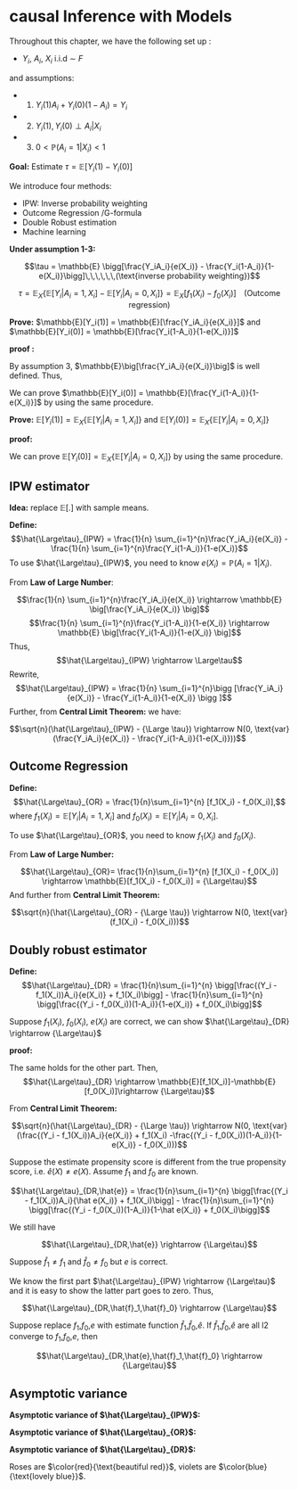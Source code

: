 # causal Inference with Models {#models}

Throughout this chapter, we have the following set up :

- $Y_i$, $A_i$, $X_i$ i.i.d $\sim$ $F$

and assumptions:

- 1. $Y_{i}(1)A_i + Y_{i}(0)(1-A_i) = Y_i$
- 2. $Y_{i}(1),Y_{i}(0) \perp A_i | X_i$
- 3. $0 < \mathbb{P}(A_i = 1 | X_i) < 1$

**Goal:** Estimate $\tau = \mathbb{E}[Y_i(1) - Y_i(0)]$

We introduce four methods:

- IPW: Inverse probability weighting 
- Outcome Regression /G-formula
- Double Robust estimation
- Machine learning

**Under assumption 1-3:**

$$\tau = \mathbb{E} \bigg[\frac{Y_iA_i}{e(X_i)} - \frac{Y_i(1-A_i)}{1-e(X_i)}\bigg]\,\,\,\,\,\,(\text{inverse probability weighting})$$

$$\tau = \mathbb{E}_X \big\{ \mathbb{E} \big[ Y_i|A_i=1,X_i\big] - \mathbb{E} 
\big[ Y_i|A_i=0,X_i\big]\big\} = \mathbb{E}_X\big[f_1(X_i) - f_0(X_i)\big]
\,\,\,\,\,\,(\text{Outcome regression})$$

**Prove:** $\mathbb{E}[Y_i(1)] = \mathbb{E}[\frac{Y_iA_i}{e(X_i)}]$ and $\mathbb{E}[Y_i(0)] = \mathbb{E}[\frac{Y_i(1-A_i)}{1-e(X_i)}]$

**proof :**

By assumption 3, $\mathbb{E}\big[\frac{Y_iA_i}{e(X_i)}\big]$ is well defined. Thus,

\begin{align*}

\mathbb{E}\big[\frac{Y_iA_i}{e(X_i)}\big] &=\mathbb{E}_X \big\{
\mathbb{E}\big[\frac{Y_iA_i}{e(X_i)} | X_i\big] \big\} \\
&= \mathbb{E}_X \big\{ \frac{1}{e(X_i)} \mathbb{E} \big[ Y_iA_i | X_i\big] \big\} \\
&= \mathbb{E}_X \big\{ \frac{1}{e(X_i)} \mathbb{E} \big[ (Y_{i}(1)A_i + Y_{i}(0)(1-A_i))A_i | X_i\big] \big\} \\
&= \mathbb{E}_X \big\{ \frac{1}{e(X_i)} \mathbb{E} \big[ Y_i(1)A_i | X_i\big] \big\} \\
&= \mathbb{E}_X \big\{ \frac{1}{e(X_i)} \mathbb{E} \big[ Y_i(1) | X_i\big] \mathbb{E} \big[ A_i | X_i\big] \big\} \\
&= \mathbb{E}_X \big\{ \mathbb{E} \big[ Y_i(1) | X_i\big] \big\} \\
&= \mathbb{E}[Y_i(1)]
\end{align*}

We can prove $\mathbb{E}[Y_i(0)] = \mathbb{E}[\frac{Y_i(1-A_i)}{1-e(X_i)}]$ by using the same procedure.

**Prove:** $\mathbb{E}[Y_i(1)]=\mathbb{E}_X\{ \mathbb{E}[Y_i | A_i=1, X_i] \}$ and $\mathbb{E}[Y_i(0)]=\mathbb{E}_X\{ \mathbb{E}[Y_i | A_i=0, X_i] \}$

**proof:** 
\begin{align*}
\mathbb{E}_X\{ \mathbb{E}[Y_i | A_i=1, X_i] \} &= \mathbb{E}_X\{ \mathbb{E}[Y_{i}(1)A_i + Y_{i}(0)(1-A_i) | A_i=1, X_i] \} \\
&= \mathbb{E}_X\{ \mathbb{E}[Y_{i}(1) | A_i=1, X_i] \} \\
&= \mathbb{E}_X\{ \mathbb{E}[Y_{i}(1) |X_i] \} \\
&= \mathbb{E}[Y_{i}(1)]
\end{align*}

We can prove $\mathbb{E}[Y_i(0)]=\mathbb{E}_X\{ \mathbb{E}[Y_i | A_i=0, X_i] \}$ by using the same procedure.

## IPW estimator

**Idea:** replace $\mathbb{E}[.]$ with sample means.

**Define:**
$$\hat{\Large\tau}_{IPW} = \frac{1}{n} \sum_{i=1}^{n}\frac{Y_iA_i}{e(X_i)} - \frac{1}{n} \sum_{i=1}^{n}\frac{Y_i(1-A_i)}{1-e(X_i)}$$
To use $\hat{\Large\tau}_{IPW}$, you need to know $e(X_i) = \mathbb{P}(A_i=1 |X_i)$. 

From **Law of Large Number**:

$$\frac{1}{n} \sum_{i=1}^{n}\frac{Y_iA_i}{e(X_i)} \rightarrow \mathbb{E} \big[\frac{Y_iA_i}{e(X_i)} \big]$$
$$\frac{1}{n} \sum_{i=1}^{n}\frac{Y_i(1-A_i)}{1-e(X_i)} \rightarrow \mathbb{E} \big[\frac{Y_i(1-A_i)}{1-e(X_i)} \big]$$
Thus, 
$$\hat{\Large\tau}_{IPW} \rightarrow \Large\tau$$
Rewrite,
$$\hat{\Large\tau}_{IPW} = \frac{1}{n} \sum_{i=1}^{n}\bigg [\frac{Y_iA_i}{e(X_i)} - \frac{Y_i(1-A_i)}{1-e(X_i)} \bigg ]$$
Further, from **Central Limit Theorem:** we have:

$$\sqrt{n}(\hat{\Large\tau}_{IPW} - {\Large \tau}) \rightarrow N(0, \text{var}(\frac{Y_iA_i}{e(X_i)} - \frac{Y_i(1-A_i)}{1-e(X_i)}))$$

## Outcome Regression

**Define:**
$$\hat{\Large\tau}_{OR} = \frac{1}{n}\sum_{i=1}^{n} [f_1(X_i) - f_0(X_i)],$$
where $f_1(X_i) = \mathbb{E} \big[ Y_i|A_i=1,X_i\big]$ and $f_0(X_i) = \mathbb{E} \big[ Y_i|A_i=0,X_i\big]$.

To use $\hat{\Large\tau}_{OR}$, you need to know $f_1(X_i)$ and $f_0(X_i)$.

From **Law of Large Number:**

$$\hat{\Large\tau}_{OR}= \frac{1}{n}\sum_{i=1}^{n} [f_1(X_i) - f_0(X_i)] \rightarrow \mathbb{E}[f_1(X_i) - f_0(X_i)] = {\Large\tau}$$
And further from **Central Limit Theorem:**

$$\sqrt{n}(\hat{\Large\tau}_{OR} - {\Large \tau}) \rightarrow N(0, \text{var}(f_1(X_i) - f_0(X_i)))$$

## Doubly robust estimator

**Define:**
$$\hat{\Large\tau}_{DR} = \frac{1}{n}\sum_{i=1}^{n} \bigg[\frac{(Y_i - f_1(X_i))A_i}{e(X_i)} + f_1(X_i)\bigg] - \frac{1}{n}\sum_{i=1}^{n} \bigg[\frac{(Y_i - f_0(X_i))(1-A_i)}{1-e(X_i)} + f_0(X_i)\bigg]$$

Suppose $f_1(X_i)$, $f_0(X_i)$, $e(X_i)$ are correct, we can show $\hat{\Large\tau}_{DR} \rightarrow {\Large\tau}$


**proof:**

\begin{align*}
\mathbb{E} \bigg[  \frac{(Y_i - f_1(X_i))A_i}{e(X_i)}\bigg] &= \mathbb{E}_X \bigg\{\mathbb{E} \bigg[  \frac{(Y_i - f_1(X_i))A_i}{e(X_i)}|X_i\bigg] \bigg\} \\
&= \mathbb{E}_X \bigg\{ \frac{1}{e(X_i)} (\mathbb{E}[Y_iA_i|X_i] - \mathbb{E}[f_1(X_i)A_i|X_i])  \bigg\} \\
&= \mathbb{E}_X \bigg\{ \frac{1}{e(X_i)} (\mathbb{E}[Y_i|A_1 = 1, X_i] \mathbb{P}(A_i=1|X_i) - f_1(X_i)\mathbb{E}[A_i|X_i])  \bigg\} \\
&=0
\end{align*}

The same holds for the other part. Then,
$$\hat{\Large\tau}_{DR} \rightarrow \mathbb{E}[f_1(X_i)]-\mathbb{E}[f_0(X_i)]\rightarrow {\Large\tau}$$

From **Central Limit Theorem:**

$$\sqrt{n}(\hat{\Large\tau}_{DR} - {\Large \tau}) \rightarrow N(0, \text{var}(\frac{(Y_i - f_1(X_i))A_i}{e(X_i)} + f_1(X_i) -\frac{(Y_i - f_0(X_i))(1-A_i)}{1-e(X_i)} - f_0(X_i)))$$


Suppose the estimate propensity score is different from the true propensity score, i.e. $\hat{e}(X) \neq e(X)$. Assume $f_1$ and $f_0$ are known.

$$\hat{\Large\tau}_{DR,\hat{e}} = \frac{1}{n}\sum_{i=1}^{n} \bigg[\frac{(Y_i - f_1(X_i))A_i}{\hat e(X_i)} + f_1(X_i)\bigg] - \frac{1}{n}\sum_{i=1}^{n} \bigg[\frac{(Y_i - f_0(X_i))(1-A_i)}{1-\hat e(X_i)} + f_0(X_i)\bigg]$$

We still have 

$$\hat{\Large\tau}_{DR,\hat{e}} \rightarrow {\Large\tau}$$

Suppose $\hat f_1 \neq f_1$ and $\hat f_0 \neq f_0$ but $e$ is correct.

\begin{align*}
\hat{\Large\tau}_{DR,\hat{f}_1,\hat{f}_0} &= \frac{1}{n}\sum_{i=1}^{n} \bigg[\frac{(Y_i - \hat f_1(X_i))A_i}{ e(X_i)} + \hat f_1(X_i)\bigg] - \frac{1}{n}\sum_{i=1}^{n} \bigg[\frac{(Y_i - \hat f_0(X_i))(1-A_i)}{1-e(X_i)} + \hat f_0(X_i)\bigg] \\
&= \frac{1}{n} \sum_{i=1}^{n} \bigg(\frac{Y_iA_i}{e(X_i)} - \frac{Y_i(1-A_i)}{1-e(X_i)}\bigg) + \frac{1}{n} \sum_{i=1}^{n} \bigg(\hat f_1(X_i) - \frac{\hat f_1(X_i)A_i}{e(X_i)} - \hat f_0(X_i) - \frac{\hat f_0(X_i)A_i}{1-e(X_i)}\bigg)\\ 
&= \hat{\Large\tau}_{IPW} + \frac{1}{n} \sum_{i=1}^{n} \bigg(\hat f_1(X_i) - \frac{\hat f_1(X_i)A_i}{e(X_i)} - \hat f_0(X_i) - \frac{\hat f_0(X_i)A_i}{1-e(X_i)}\bigg)
\end{align*}

We know the first part $\hat{\Large\tau}_{IPW} \rightarrow {\Large\tau}$ and it is easy to show the latter part goes to zero. Thus,

$$\hat{\Large\tau}_{DR,\hat{f}_1,\hat{f}_0} \rightarrow {\Large\tau}$$

Suppose replace $f_1$,$f_0$,$e$ with estimate function $\hat f_1$,$\hat f_0$,$\hat e$. If $\hat f_1$,$\hat f_0$,$\hat e$ are all l2 converge to $f_1$,$f_0$,$e$, then 

$$\hat{\Large\tau}_{DR,\hat{e},\hat{f}_1,\hat{f}_0} \rightarrow {\Large\tau}$$

## Asymptotic variance

**Asymptotic variance of $\hat{\Large\tau}_{IPW}$:**

\begin{align*}
\text{Var} \bigg[\frac{Y_iA_i}{e(X_i)} - \frac{Y_i(1-A_i)}{1-e(X_i)}\bigg] &= \mathbb{E}\bigg[\frac{Y_iA_i}{e(X_i)} - \frac{Y_i(1-A_i)}{1-e(X_i)}\bigg]^2 - \bigg(\mathbb{E}\bigg[\frac{Y_iA_i}{e(X_i)} - \frac{Y_i(1-A_i)}{1-e(X_i)}\bigg]\bigg)^2\\
&= \mathbb{E}\bigg[\frac{Y_iA_i}{e(X_i)} - \frac{Y_i(1-A_i)}{1-e(X_i)}\bigg]^2 - \tau^2 \\
&= \mathbb{E}\bigg[ \frac{Y_i^2A_i^2}{e(X_i)^2} - 2\frac{Y_iA_iY_i(1-A_i)}{e(X_i)(1-e(X_i))}+ \frac{Y_i^2(1-A_i)^2}{[1-e(X_i)]^2}\bigg] - \tau^2 \\
&= \mathbb{E}\bigg[ \frac{Y_i^2A_i}{e(X_i)^2} + \frac{Y_i^2(1-A_i)}{[1-e(X_i)]^2}\bigg] - \tau^2 \\
&= \mathbb{E}\bigg[ \frac{(Y_{i}(1)A_i + Y_{i}(0)(1-A_i))^2A_i}{e(X_i)^2} \\
&\,\,\,\,\,\,+ \frac{(Y_{i}(1)A_i + Y_{i}(0)(1-A_i))^2(1-A_i)}{[1-e(X_i)]^2}\bigg] - \tau^2 \\
&= \mathbb{E}\bigg[ \frac{Y_i(1)^2A_i}{e(X_i)^2} + \frac{Y_i(0)^2(1-A_i)}{[1-e(X_i)]^2}\bigg] - \tau^2 \\
&= \mathbb{E}\bigg\{\mathbb{E}\bigg[ \frac{Y_i(1)^2A_i}{e(X_i)^2} + \frac{Y_i(0)^2(1-A_i)}{[1-e(X_i)]^2}| X_i\bigg] \bigg\}- \tau^2 \\
&= \mathbb{E}\bigg[ \frac{Y_i(1)^2}{e(X_i)} + \frac{Y_i(0)^2}{1-e(X_i)}\bigg] - \tau^2
\end{align*}

**Asymptotic variance of $\hat{\Large\tau}_{OR}$:**

\begin{align*}
\text{Var}(f_1(X_i) - f_0(X_i)) &= \mathbb{E}[f_1(X_i) - f_0(X_i)]^2 - [\mathbb{E}(f_1(X_i) - f_0(X_i))]^2\\
&=\mathbb{E}[f_1(X_i) - f_0(X_i)]^2 - \tau^2
\end{align*}

**Asymptotic variance of $\hat{\Large\tau}_{DR}$:**

\begin{align*}
&\text{Var}\bigg[ \frac{(Y_i - f_1(X_i))A_i}{e(X_i)} + f_1(X_i) -\frac{(Y_i - f_0(X_i))(1-A_i)}{1-e(X_i)} - f_0(X_i)\bigg] \\
&= \mathbb{E}\bigg[ \frac{(Y_i - f_1(X_i))A_i}{e(X_i)} + f_1(X_i) -\frac{(Y_i - f_0(X_i))(1-A_i)}{1-e(X_i)} - f_0(X_i) - \tau\bigg]^2 \\
&=\mathbb{E} \bigg\{  \bigg[\frac{(Y_i - f_1(X_i))A_i}{e(X_i)}- \frac{(Y_i - f_0(X_i))(1-A_i)}{1-e(X_i)}\bigg]^2 \\
&\,\,\,\,\,\,+ 2\bigg[\frac{(Y_i - f_1(X_i))A_i}{e(X_i)}- \frac{(Y_i - f_0(X_i))(1-A_i)}{1-e(X_i)}\bigg]\bigg[f_1(X_i) - f_0(X_i) - tau\bigg]\\
&\,\,\,\,\,\,+ \bigg[f_1(X_i) - f_0(X_i) - tau\bigg]^2 \bigg\} \\
&=\mathbb{E} \bigg\{  \bigg[\frac{(Y_i - f_1(X_i))A_i}{e(X_i)}- \frac{(Y_i - f_0(X_i))(1-A_i)}{1-e(X_i)}\bigg]^2 \\
&\,\,\,\,\,\,+ \bigg[f_1(X_i) - f_0(X_i) - tau\bigg]^2 \bigg\} \\
&= \mathbb{E}\left[\frac{\left(Y_{i}(1)-\mathbb{E}\left[Y_{i}(1) | X_{i}\right]\right)^{2}}{e\left(X_{i}\right)}+\frac{\left(Y_{i}(0)-\mathbb{E}\left[Y_{i}(0) | X_{i}\right]\right)^{2}}{1-e\left(X_{i}\right)}+\left(f_{1}\left(X_{i}\right)-f_{0}\left(X_{i}\right)-\tau\right)^{2}\right]
\end{align*}

Roses are $\color{red}{\text{beautiful red}}$, 
violets are $\color{blue}{\text{lovely blue}}$.
















